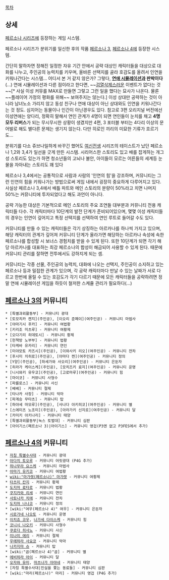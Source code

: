 [[목차]]

== 상세 ==

[[페르소나 시리즈]]에 등장하는 게임 시스템.

페르소나 시리즈가 분위기를 일신한 후의 작품 [[페르소나 3]], [[페르소나 4]]에 등장한 시스템.

간단히 말하자면 정해진 일정한 자유 기간 안에서 공략 대상인 캐릭터들을 대상으로 대화를 나누고, 주인공의 능력치를 키우며, 올바른 선택지를 골라 호감도를 올려서 인연을 키워나간다는 시스템... 어디서 본 거 같지 않은가? 그렇다, '''[[연애 시뮬레이션]]과 판박이다'''(...) 연애 시뮬레이션과 다른 점이라고 한다면, ~~[[검열삭제]]스러운 이벤트가 없다는 것~~[* 사실 이성 커뮤를 MAX로 만들면 그렇고 그런 일을 했다는 묘사가 나온다. 물론 ~~플레이어 가정의 평화를 위해~~ 보여주지는 않는다.] 이성 상대만 공략하는 것이 아니라 남녀노소 가리지 않고 동성 친구나 연애 대상이 아닌 상대와도 인연을 키워나간다는 것 정도. 심지어는 동물이나 인간이 아닌경우도 있다. 참고로 3편 오리지널 버전에선 이성연애는 양다리, 정확히 말해서 연인 관계가 4명이 되면 연인들이 눈치를 채고 '''4명 모두 리버스'''가 되는 무시무시한 상황이 생겼지만 4편, 3 포터블 부터는 4다리 이상의 문어발로 해도 별다른 문제는 생기지 않는다. 다만 히로인 끼리의 미묘한 기류가 흐르기도...

분위기를 다소 쥬브나일하게 바꾸긴 했어도 [[여신전생]] 시리즈의 테이스트가 났던 페르소나 1,2와 3,4가 일선을 긋게 만든 시스템. 시리어스한 스토리도 있고 배를 잡게하는 개그성 스토리도 있는가 하면 청소년들의 고뇌나 불안, 아이들이 모르는 어른들의 세계등 눈물을 자아내는 스토리도 꽤 있다 

페르소나 3,4에서는 공통적으로 사람과 사람의 '인연의 힘'을 강조하며, 커뮤니티는 그런 인연의 힘을 키워나가는 방법으로써 게임 내에서 굉장히 중요하게 다루어지고 있다. 사실상 페르소나 3,4에서 배틀 파트와 메인 스토리의 분량이 50%라고 치면 나머지 50%는 커뮤니티에 투자되었다고 해도 과언이 아니다.

공략 가능한 대상은 기본적으로 메인 스토리의 주요 조연들 대부분과 커뮤니티 전용 캐릭터들 다수. 각 캐릭터마다 10단계의 발전 단계가 준비되어있으며, 몇몇 이성 캐릭터들의 경우는 인연이 깊어지고 특정 선택지를 선택하여 연인 루트로 들어갈 수도 있다.

커뮤니티를 만들 수 있는 캐릭터들은 각기 상징하는 아르카나를 하나씩 가지고 있으며, 해당 캐릭터의 관계가 깊어져 커뮤니티 단계가 올라가면 해당하는 아르카나 속성에 속한 페르소나를 합성할 시 보너스 경험치를 받을 수 있게 된다. 또한 10단계가 되면 각기 해당 아르카나를 대표하는 최강 페르소나의 합성이 해금되어 사용할 수 있게 된다. 때문에 커뮤니티 관리를 잘하면 전투에서도 강하지게 되는 셈.

커뮤니티는 각종 선물, 주인공의 능력치, 대화에 나오는 선택지, 주인공이 소지하고 있는 페르소나 등과 밀접한 관계가 있으며, 각 공략 캐릭터마다 만날 수 있는 날짜가 서로 다르고 한번에 올릴 수 있는 호감도가 각기 다르기 때문에 모든 캐릭터들을 공략하려면 정말 연애 시뮬레이션 게임을 하듯이 철저한 스케쥴 관리가 필요하다(...)

== [[페르소나 3]]의 커뮤니티 ==

 * [특별과외활동부] - 커뮤니티 광대
 * [토모치카 켄지](주인공), [이오리 준페이](여주인공) - 커뮤니티 마법사
 * [야마기시 후카] - 커뮤니티 여법황
 * [키리조 미츠루] - 커뮤니티 여황제
 * [오다기리 히데토시] - 커뮤니티 황제
 * [헌책방 노부부] - 커뮤니티 법황
 * [타케바 유카리] - 커뮤니티 연인
 * [미야모토 카즈시](주인공), [이와사키 리오](여주인공) - 커뮤니티 전차
 * [후시미 치히로](주인공), [아마다 켄](여주인공) - 커뮤니티 정의
 * [Y양](주인공), [하세가와 사오리](여주인공) - 커뮤니티 은둔자
 * [히라가 케이스케](주인공), [모치즈키 료지](여주인공) - 커뮤니티 운명
 * [니시와키 유우코](주인공), [고로마루](여주인공) - 커뮤니티 힘
 * [마이코] - 커뮤니티 사형수
 * [파를로스] - 커뮤니티 사신
 * [베베] - 커뮤니티 절제
 * [타나카 사장] - 커뮤니티 악마
 * [파계승 무타츠] - 커뮤니티 탑
 * [하야세 마모루](주인공), [사나다 아키히코](여주인공) - 커뮤니티 별
 * [스에미츠 노조미](주인공), [아라가키 신지로](여주인공) - 커뮤니티 달
 * [카미키 아키나리] - 커뮤니티 태양
 * [특별과외활동부|뉵스 토벌대] - 커뮤니티 심판
 * [아이기스(페르소나 3)|아이기스] - 커뮤니티 영겁(P3엔 없고 P3FES에서 추가)

== [[페르소나 4]]의 커뮤니티 ==

 * [[자칭 특별수사대]] - 커뮤니티 광대 
 * [[아다치 토오루]] - 커뮤니티 어릿광대 (P4G 추가)
 * [[하나무라 요스케]] - 커뮤니티 마법사
 * [[아마기 유키코]] - 커뮤니티 여법황
 * [[wiki:"마가렛(페르소나)" 마가렛]] - 커뮤니티 여황제
 * [[타츠미 칸지]] - 커뮤니티 황제
 * [[도지마 료타로]] - 커뮤니티 법황
 * [[쿠지카와 리세]] - 커뮤니티 연인
 * [[사토나카 치에]] - 커뮤니티 전차
 * [[도지마 나나코]] - 커뮤니티 정의
 * [wiki:"여우(페르소나 4)" 여우] - 커뮤니티 은둔자 
 * [[시로가네 나오토]] - 커뮤니티 운명
 * [[이치죠 코우]], [[나가세 다이스케]] - 커뮤니티 힘
 * [[코니시 나오키]] - 커뮤니티 사형수
 * [[쿠로다 히사노]] - 커뮤니티 사신
 * [[미나미 에리]] - 커뮤니티 절제
 * [[우에하라 사요코]] - 커뮤니티 악마
 * [[나카지마 슈]] - 커뮤니티 탑
 * [wiki:"곰(페르소나 4)"곰] - 커뮤니티 별
 * [[에비하라 아이]] - 커뮤니티 달
 * [[오자와 유미]], [[마츠나가 아야네]] - 커뮤니티 태양
 * [자칭 특별수사대|진실을 쫓는 동료들] - 커뮤니티 심판
 * [wiki:"마리(페르소나)" 마리] - 커뮤니티 영겁 (P4G 추가)
